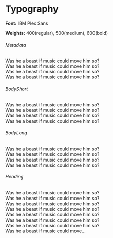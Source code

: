 
<Meta title="Atom/Typography" />

# Typography

**Font:** IBM Plex Sans

**Weights:** 400(regular), 500(medium), 600(bold)

###### Metadata

<Metadata variant="01">Was he a beast if music could move him so?</Metadata>
<br />
<Metadata variant="01" bold>
  Was he a beast if music could move him so?
</Metadata>
<br />
<Metadata variant="02">Was he a beast if music could move him so?</Metadata>
<br />
<Metadata variant="02" bold>
  Was he a beast if music could move him so?
</Metadata>
<br />

###### BodyShort

<BodyShort variant="01">Was he a beast if music could move him so?</BodyShort>
<br />
<BodyShort variant="01" bold>
  Was he a beast if music could move him so?
</BodyShort>
<br />
<BodyShort variant="02">Was he a beast if music could move him so?</BodyShort>
<br />
<BodyShort variant="02" bold>
  Was he a beast if music could move him so?
</BodyShort>
<br />

###### BodyLong

<BodyLong variant="01">Was he a beast if music could move him so?</BodyLong>
<br />
<BodyLong variant="01" bold>
  Was he a beast if music could move him so?
</BodyLong>
<br />
<BodyLong variant="02">Was he a beast if music could move him so?</BodyLong>
<br />
<BodyLong variant="02" bold>
  Was he a beast if music could move him so?
</BodyLong>
<br />

###### Heading

<Heading variant="01">Was he a beast if music could move him so?</Heading>
<br />
<Heading variant="02">Was he a beast if music could move him so?</Heading>
<br />
<Heading variant="03">Was he a beast if music could move him so?</Heading>
<br />
<Heading variant="04">Was he a beast if music could move him so?</Heading>
<br />
<Heading variant="05">Was he a beast if music could move him so?</Heading>
<br />
<Heading variant="06">Was he a beast if music could move him so?</Heading>
<br />
<Heading variant="07">Was he a beast if music could move him so?</Heading>
<br />
<Heading variant="08">Was he a beast if music could move...</Heading>
<br />
